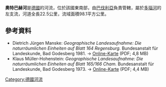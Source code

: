 {{Coord|49|1|32.5|N|12|14|17.4|E|display=title}}

'''奧特巴赫河'''是[[德國|德國]]的河流，位於該國東南部，由[[巴伐利亞|巴伐利亞]]負責管轄，屬於[[多瑙河|多瑙河]]的左支流，河道全長22.5公里，流域面積98.1平方公里。

==參考資料==
* Dietrich Jürgen Manske: ''Geographische Landesaufnahme: Die naturräumlichen Einheiten auf Blatt 164 Regensburg.'' Bundesanstalt für Landeskunde, Bad Godesberg 1981. → [http://geographie.giersbeck.de/karten/164.pdf Online-Karte] {{Wayback|url=http://geographie.giersbeck.de/karten/164.pdf |date=20160304053455 }} (PDF; 4,8 MB)
* Klaus Müller-Hohenstein: ''Geographische Landesaufnahme: Die naturräumlichen Einheiten auf Blatt 165/166 Cham.'' Bundesanstalt für Landeskunde, Bad Godesberg 1973. → [http://geographie.giersbeck.de/karten/165.pdf Online-Karte] {{Wayback|url=http://geographie.giersbeck.de/karten/165.pdf |date=20201031024936 }} (PDF; 4,4 MB)

{{Germany-geo-stub}}
[[Category:德國河流|Category:德國河流]]